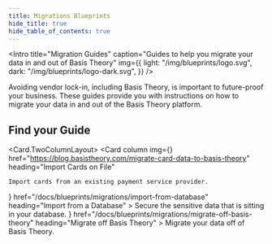 ```yaml
---
title: Migrations Blueprints
hide_title: true
hide_table_of_contents: true
---
```



<Intro
  title="Migration Guides"
  caption="Guides to help you migrate your data in and out of Basis Theory"
  img={{
    light: "/img/blueprints/logo.svg",
    dark: "/img/blueprints/logo-dark.svg",
  }}
/>

Avoiding vendor lock-in, including Basis Theory, is important to future-proof your business. These guides provide you with instructions on how to migrate your data in and out of the Basis Theory platform.

## Find your Guide

<Card.TwoColumnLayout>
  <Card
    column
    img={<MigrationIcon />}
    href="https://blog.basistheory.com/migrate-card-data-to-basis-theory"
    heading="Import Cards on File"
  >
    Import cards from an existing payment service provider.
  </Card>
  <Card
    column
    img={<MigrationIcon />}
    href="/docs/blueprints/migrations/import-from-database"
    heading="Import from a Database"
  >
    Secure the sensitive data that is sitting in your database.
  </Card>
  <Card
    column
    img={<MigrationIcon />}
    href="/docs/blueprints/migrations/migrate-off-basis-theory"
    heading="Migrate off Basis Theory"
  >
    Migrate your data off of Basis Theory.
  </Card>
</Card.TwoColumnLayout>
